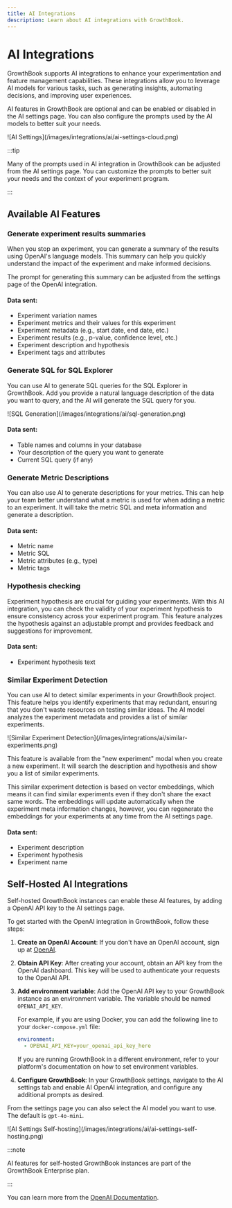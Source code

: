 ```yaml
---
title: AI Integrations
description: Learn about AI integrations with GrowthBook.
---
```



# AI Integrations

GrowthBook supports AI integrations to enhance your experimentation and feature management capabilities. These integrations allow you to leverage AI models for various tasks, such as generating insights, automating decisions, and improving user experiences.

AI features in GrowthBook are optional and can be enabled or disabled in the AI settings page. You can also configure the prompts used by the AI models to better suit your needs.

<MaxWidthImage>
  ![AI Settings](/images/integrations/ai/ai-settings-cloud.png)
</MaxWidthImage>

:::tip

Many of the prompts used in AI integration in GrowthBook can be adjusted from the AI settings page. You can customize the prompts to better suit your needs and the context of your experiment program.

:::

## Available AI Features

### Generate experiment results summaries

When you stop an experiment, you can generate a summary of the results using OpenAI's language models. This summary can
help you quickly understand the impact of the experiment and make informed decisions.

The prompt for generating this summary can be adjusted from the settings page of the OpenAI integration.

#### Data sent:

- Experiment variation names
- Experiment metrics and their values for this experiment
- Experiment metadata (e.g., start date, end date, etc.)
- Experiment results (e.g., p-value, confidence level, etc.)
- Experiment description and hypothesis
- Experiment tags and attributes

### Generate SQL for SQL Explorer

You can use AI to generate SQL queries for the SQL Explorer in GrowthBook. Add you provide a natural language description of the data you want to query, and the AI will generate the SQL query for you.

<MaxWidthImage maxWidth={800}>
  ![SQL Generation](/images/integrations/ai/sql-generation.png)
</MaxWidthImage>

#### Data sent:

- Table names and columns in your database
- Your description of the query you want to generate
- Current SQL query (if any)

### Generate Metric Descriptions

You can also use AI to generate descriptions for your metrics. This can help your team better understand what a metric
is used for when adding a metric to an experiment. It will take the metric SQL and meta information and generate a description.

#### Data sent:

- Metric name
- Metric SQL
- Metric attributes (e.g., type)
- Metric tags

### Hypothesis checking

Experiment hypothesis are crucial for guiding your experiments. With this AI integration, you can check the validity
of your experiment hypothesis to ensure consistency across your experiment program. This feature analyzes the hypothesis
against an adjustable prompt and provides feedback and suggestions for improvement.

#### Data sent:

- Experiment hypothesis text

### Similar Experiment Detection

You can use AI to detect similar experiments in your GrowthBook project. This feature helps you identify experiments
that may redundant, ensuring that you don't waste resources on testing similar ideas. The AI model analyzes the experiment
metadata and provides a list of similar experiments.

<MaxWidthImage maxWidth={600}>
![Similar Experiment Detection](/images/integrations/ai/similar-experiments.png)
</MaxWidthImage>

This feature is available from the "new experiment" modal when you create a new experiment. It will search the description and hypothesis and show you a list of
similar experiments.

This similar experiment detection is based on vector embeddings, which means it can find similar experiments even if
they don't share the exact same words. The embeddings will update automatically when the experiment meta information
changes, however, you can regenerate the embeddings for your experiments at any time from the AI settings page.

#### Data sent:

- Experiment description
- Experiment hypothesis
- Experiment name

## Self-Hosted AI Integrations

Self-hosted GrowthBook instances can enable these AI features, by adding a OpenAI API key to the AI settings page.

To get started with the OpenAI integration in GrowthBook, follow these steps:

1. **Create an OpenAI Account**: If you don't have an OpenAI account, sign up at [OpenAI](https://www.openai.com/).
2. **Obtain API Key**: After creating your account, obtain an API key from the OpenAI dashboard. This key will be used to authenticate your requests to the OpenAI API.
3. **Add environment variable**: Add the OpenAI API key to your GrowthBook instance as an environment variable. The variable should be named `OPENAI_API_KEY`.

   For example, if you are using Docker, you can add the following line to your `docker-compose.yml` file:

   ```yaml
   environment:
     - OPENAI_API_KEY=your_openai_api_key_here
   ```

   If you are running GrowthBook in a different environment, refer to your platform's documentation on how to set environment variables.

4. **Configure GrowthBook**: In your GrowthBook settings, navigate to the AI settings tab and enable AI OpenAI integration, and configure any additional prompts as desired.

From the settings page you can also select the AI model you want to use. The default is `gpt-4o-mini`.

<MaxWidthImage>
  ![AI Settings Self-hosting](/images/integrations/ai/ai-settings-self-hosting.png)
</MaxWidthImage>

:::note

AI features for self-hosted GrowthBook instances are part of the GrowthBook Enterprise plan.

:::

You can learn more from the [OpenAI Documentation](https://platform.openai.com/docs/).
